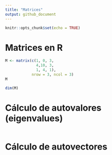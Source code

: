 ```yaml
---
title: "Matrices"
output: github_document
---
```


```r
knitr::opts_chunk$set(echo = TRUE)
```

# Matrices en R

```r
M <- matrix(c(1, 0, 3,
              4,10, 3,
              1, 4, 1), 
            nrow = 3, ncol = 3)
M
```

```r
dim(M)
```

# Cálculo de autovalores (eigenvalues)

```r

```

# Cálculo de autovectores
